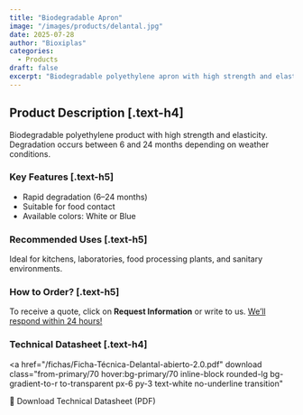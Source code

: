 ```yaml
---
title: "Biodegradable Apron"
image: "/images/products/delantal.jpg"
date: 2025-07-28
author: "Bioxiplas"
categories:
  - Products
draft: false
excerpt: "Biodegradable polyethylene apron with high strength and elasticity. Code 101."
---
```


## Product Description [.text-h4]

Biodegradable polyethylene product with high strength and elasticity. Degradation occurs between 6 and 24 months depending on weather conditions.

### Key Features [.text-h5]

- Rapid degradation (6–24 months)
- Suitable for food contact
- Available colors: White or Blue

### Recommended Uses [.text-h5]

Ideal for kitchens, laboratories, food processing plants, and sanitary environments.

### How to Order? [.text-h5]

To receive a quote, click on **Request Information** or write to us. <u>We’ll respond within 24 hours!</u>

### Technical Datasheet [.text-h4]

<a
  href="/fichas/Ficha-Técnica-Delantal-abierto-2.0.pdf"
  download
  class="from-primary/70 hover:bg-primary/70 inline-block rounded-lg bg-gradient-to-r to-transparent px-6 py-3 text-white no-underline transition"
>
  📄 Download Technical Datasheet (PDF)
</a>
